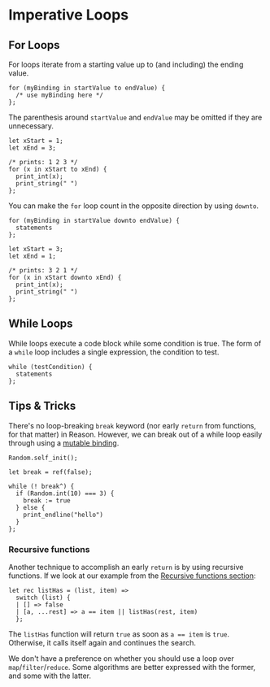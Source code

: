 # Imperative Loops

## For Loops

For loops iterate from a starting value up to (and including) the ending value.

```reason
for (myBinding in startValue to endValue) {
  /* use myBinding here */
};
```

The parenthesis around `startValue` and `endValue` may be omitted if they are
unnecessary.

```reason
let xStart = 1;
let xEnd = 3;

/* prints: 1 2 3 */
for (x in xStart to xEnd) {
  print_int(x);
  print_string(" ")
};
```

You can make the `for` loop count in the opposite direction by using `downto`.

```reason
for (myBinding in startValue downto endValue) {
  statements
};
```

```reason
let xStart = 3;
let xEnd = 1;

/* prints: 3 2 1 */
for (x in xStart downto xEnd) {
  print_int(x);
  print_string(" ")
};
```

## While Loops

While loops execute a code block while some condition is true. The form of a `while` loop includes a single expression, the condition to test.

```reason
while (testCondition) {
  statements
};
```

## Tips & Tricks

There's no loop-breaking `break` keyword (nor early `return` from functions, for that matter) in Reason. However, we can break out of a while loop easily through using a [mutable binding](mutation.mdx).

```reason
Random.self_init();

let break = ref(false);

while (! break^) {
  if (Random.int(10) === 3) {
    break := true
  } else {
    print_endline("hello")
  }
};
```

### Recursive functions

Another technique to accomplish an early `return` is by using recursive functions. If we look at our example from the [Recursive functions section](function.mdx#recursive-function):

```reason
let rec listHas = (list, item) =>
  switch (list) {
  | [] => false
  | [a, ...rest] => a == item || listHas(rest, item)
  };
```

The `listHas` function will return `true` as soon as `a == item` is `true`. Otherwise, it calls itself again and continues the search.

We don't have a preference on whether you should use a loop over `map`/`filter`/`reduce`. Some algorithms are better expressed with the former, and some with the latter.
